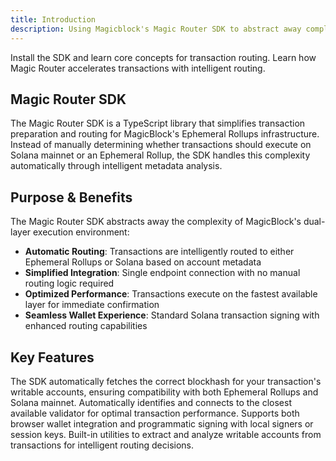 ```yaml
---
title: Introduction
description: Using Magicblock's Magic Router SDK to abstract away complexity
---
```


<CardGroup cols={2}>
  <Card
    title="Getting Started"
    icon="rocket"
    href="/pages/tools/magic-router-sdk/getting-started"
    iconType="duotone"
  >
    Install the SDK and learn core concepts for transaction routing.
  </Card>
  <Card
    title="Magic Router Overview"
    icon="route"
    href="/pages/get-started/how-integrate-your-program/magic-router"
    iconType="duotone"
  >
    Learn how Magic Router accelerates transactions with intelligent routing.
  </Card>
</CardGroup>

## Magic Router SDK

The Magic Router SDK is a TypeScript library that simplifies transaction preparation and routing for MagicBlock's Ephemeral Rollups infrastructure. Instead of manually determining whether transactions should execute on Solana mainnet or an Ephemeral Rollup, the SDK handles this complexity automatically through intelligent metadata analysis.

## Purpose & Benefits

The Magic Router SDK abstracts away the complexity of MagicBlock's dual-layer execution environment:

- **Automatic Routing**: Transactions are intelligently routed to either Ephemeral Rollups or Solana based on account metadata
- **Simplified Integration**: Single endpoint connection with no manual routing logic required
- **Optimized Performance**: Transactions execute on the fastest available layer for immediate confirmation
- **Seamless Wallet Experience**: Standard Solana transaction signing with enhanced routing capabilities

## Key Features

<CardGroup cols={2}>
  <Card
    title="Smart Transaction Preparation"
    icon="brain"
    iconType="duotone"
  >
    The SDK automatically fetches the correct blockhash for your transaction's writable accounts, ensuring compatibility with both Ephemeral Rollups and Solana mainnet.
  </Card>
  <Card
    title="Validator Discovery"
    icon="radar"
    iconType="duotone"
  >
    Automatically identifies and connects to the closest available validator for optimal transaction performance.
  </Card>
  <Card
    title="Flexible Signing Options"
    icon="signature"
    iconType="duotone"
  >
    Supports both browser wallet integration and programmatic signing with local signers or session keys.
  </Card>
  <Card
    title="Account Analysis"
    icon="magnifying-glass-chart"
    iconType="duotone"
  >
    Built-in utilities to extract and analyze writable accounts from transactions for intelligent routing decisions.
  </Card>
</CardGroup>